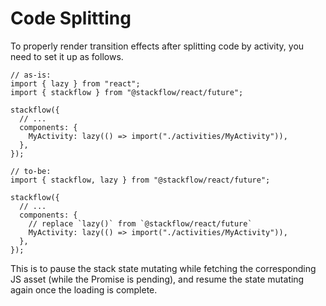 # Code Splitting

To properly render transition effects after splitting code by activity, you need to set it up as follows.

```tsx
// as-is:
import { lazy } from "react";
import { stackflow } from "@stackflow/react/future";

stackflow({
  // ...
  components: {
    MyActivity: lazy(() => import("./activities/MyActivity")),
  },
});

// to-be:
import { stackflow, lazy } from "@stackflow/react/future";

stackflow({
  // ...
  components: {
    // replace `lazy()` from `@stackflow/react/future`
    MyActivity: lazy(() => import("./activities/MyActivity")),
  },
});
```

This is to pause the stack state mutating while fetching the corresponding JS asset (while the Promise is pending), and resume the state mutating again once the loading is complete.
